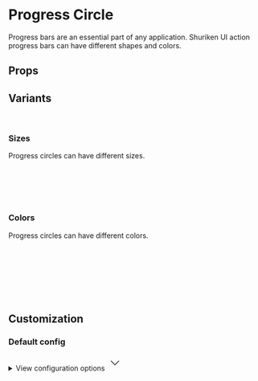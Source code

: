 
<Meta of={ProgressCircleStories} />

# Progress Circle

Progress bars are an essential part of any application. Shuriken UI action progress bars can have different shapes and colors.

<Primary />

## Props

<Controls />

## Variants

<br />

### Sizes

Progress circles can have different sizes.

<div className="flex items-end gap-2 bg-slate-100 dark:bg-slate-900 p-6 rounded-sm">
  <Story of={ProgressCircleStories.SizeOne} />
  <br />
  <Story of={ProgressCircleStories.SizeTwo} />
  <br />
  <Story of={ProgressCircleStories.SizeThree} />
  <br />
  <Story of={ProgressCircleStories.SizeFour} />
</div>

<br />

### Colors

Progress circles can have different colors.

<div className="flex items-end gap-2 bg-slate-100 dark:bg-slate-900 p-6 rounded-sm">
  <Story of={ProgressCircleStories.Primary} />
  <br />
  <Story of={ProgressCircleStories.Info} />
  <br />
  <Story of={ProgressCircleStories.Success} />
  <br />
  <Story of={ProgressCircleStories.Warning} />
  <br />
  <Story of={ProgressCircleStories.Danger} />
</div>

<br />
<br />

## Customization

### Default config

<div className="relative">
  <details className="relative bg-slate-50 border border-slate-200 rounded-lg p-4 [&>summary>svg]:open:-rotate-180">
    <summary className="list-none cursor-pointer">
      <span className="font-sans text-slate-500">View configuration options</span>
      <svg
        className="w-5 h-5 text-slate-500 absolute top-5 end-4 transition-transform duration-300"
        xmlns="http://www.w3.org/2000/svg"
        width="32"
        height="32"
        viewBox="0 0 24 24"
      >
        <path
          fill="none"
          stroke="currentColor"
          strokeLinecap="round"
          strokeLinejoin="round"
          strokeWidth="2"
          d="m6 9l6 6l6-6"
        />
      </svg>
    </summary>

    <div className="!mt-4">
      <pre >
        {JSON.stringify(defaultConfig, null, 2)}
      </pre>
    </div>

  </details>
</div>
